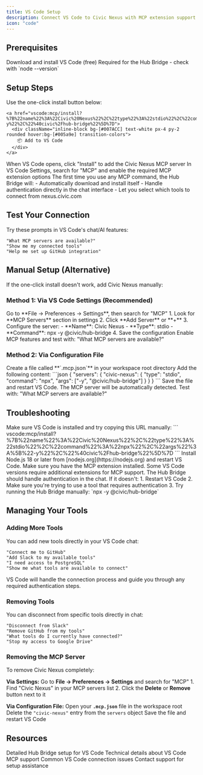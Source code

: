```yaml
---
title: VS Code Setup  
description: Connect VS Code to Civic Nexus with MCP extension support in 3 minutes
icon: "code"
---
```


## Prerequisites

<CardGroup cols={2}>
  <Card title="VS Code" icon="code" href="https://code.visualstudio.com">
    Download and install VS Code (free)
  </Card>
  <Card title="Node.js 18+" icon="code" href="https://nodejs.org">
    Required for the Hub Bridge - check with `node --version`
  </Card>
</CardGroup>

## Setup Steps

<Steps>
  <Step title="Click 'Add to VS Code'">
    Use the one-click install button below:
    
    <a href="vscode:mcp/install?%7B%22name%22%3A%22Civic%20Nexus%22%2C%22type%22%3A%22stdio%22%2C%22command%22%3A%22npx%22%2C%22args%22%3A%5B%22-y%22%2C%22%40civic%2Fhub-bridge%22%5D%7D">
      <div className="inline-block bg-[#007ACC] text-white px-4 py-2 rounded hover:bg-[#005a9e] transition-colors">
        📦 Add to VS Code
      </div>
    </a>
  </Step>
  
  <Step title="Install in VS Code">
    When VS Code opens, click "Install" to add the Civic Nexus MCP server
  </Step>
  
  <Step title="Enable MCP Features">
    In VS Code Settings, search for "MCP" and enable the required MCP extension options
  </Step>
  
  <Step title="First-Time Authentication">
    The first time you use any MCP command, the Hub Bridge will:
    - Automatically download and install itself
    - Handle authentication directly in the chat interface  
    - Let you select which tools to connect from nexus.civic.com
  </Step>
</Steps>

## Test Your Connection

Try these prompts in VS Code's chat/AI features:

```
"What MCP servers are available?"
"Show me my connected tools"
"Help me set up GitHub integration"
```

## Manual Setup (Alternative)

If the one-click install doesn't work, add Civic Nexus manually:

### Method 1: Via VS Code Settings (Recommended)

<Steps>
  <Step title="Open VS Code Settings">
    Go to **File → Preferences → Settings**, then search for "MCP"
  </Step>
  
  <Step title="Add MCP Server">
    1. Look for **MCP Servers** section in settings
    2. Click **Add Server** or **+**
    3. Configure the server:
       - **Name**: Civic Nexus
       - **Type**: stdio
       - **Command**: npx -y @civic/hub-bridge
    4. Save the configuration
  </Step>
  
  <Step title="Enable and Test">
    Enable MCP features and test with: "What MCP servers are available?"
  </Step>
</Steps>

### Method 2: Via Configuration File  

<Steps>
  <Step title="Create MCP Configuration File">
    Create a file called **`.mcp.json`** in your workspace root directory
  </Step>
  
  <Step title="Add Configuration">
    Add the following content:
    ```json
    {
      "servers": {
        "civic-nexus": {
          "type": "stdio",
          "command": "npx",
          "args": ["-y", "@civic/hub-bridge"]
        }
      }
    }
    ```
  </Step>
  
  <Step title="Restart VS Code">
    Save the file and restart VS Code. The MCP server will be automatically detected.
  </Step>
  
  <Step title="Test Connection">
    Test with: "What MCP servers are available?"
  </Step>
</Steps>

## Troubleshooting

<Accordion title="VS Code doesn't open when I click the install button">
Make sure VS Code is installed and try copying this URL manually:
```
vscode:mcp/install?%7B%22name%22%3A%22Civic%20Nexus%22%2C%22type%22%3A%22stdio%22%2C%22command%22%3A%22npx%22%2C%22args%22%3A%5B%22-y%22%2C%22%40civic%2Fhub-bridge%22%5D%7D
```
</Accordion>

<Accordion title="'Node.js not found' error">
Install Node.js 18 or later from [nodejs.org](https://nodejs.org) and restart VS Code.
</Accordion>

<Accordion title="MCP settings not found">
Make sure you have the MCP extension installed. Some VS Code versions require additional extensions for MCP support.
</Accordion>

<Accordion title="Authentication window doesn't open">
The Hub Bridge should handle authentication in the chat. If it doesn't:
1. Restart VS Code
2. Make sure you're trying to use a tool that requires authentication
3. Try running the Hub Bridge manually: `npx -y @civic/hub-bridge`
</Accordion>

## Managing Your Tools

### Adding More Tools

You can add new tools directly in your VS Code chat:

```
"Connect me to GitHub"
"Add Slack to my available tools"  
"I need access to PostgreSQL"
"Show me what tools are available to connect"
```

VS Code will handle the connection process and guide you through any required authentication steps.

### Removing Tools

You can disconnect from specific tools directly in chat:

```
"Disconnect from Slack"  
"Remove GitHub from my tools"
"What tools do I currently have connected?"
"Stop my access to Google Drive"
```

### Removing the MCP Server

To remove Civic Nexus completely:

**Via Settings:**
<Steps>
  <Step title="Open MCP Settings">
    Go to **File → Preferences → Settings** and search for "MCP"
  </Step>
  <Step title="Delete Server">
    1. Find "Civic Nexus" in your MCP servers list
    2. Click the **Delete** or **Remove** button next to it
  </Step>
</Steps>

**Via Configuration File:**
<Steps>
  <Step title="Edit Configuration">
    Open your **`.mcp.json`** file in the workspace root
  </Step>
  <Step title="Remove Entry">
    Delete the `"civic-nexus"` entry from the `servers` object
  </Step>
  <Step title="Save and Restart">
    Save the file and restart VS Code
  </Step>
</Steps>

## Resources

<CardGroup cols={2}>
  <Card title="Hub Bridge Guide" icon="bridge" href="/nexus/quickstart/hub-bridge">
    Detailed Hub Bridge setup for VS Code
  </Card>
  <Card title="Client Compatibility" icon="table" href="/nexus/reference/client-compatibility">
    Technical details about VS Code MCP support
  </Card>
  <Card title="Troubleshooting" icon="wrench" href="/nexus/troubleshooting">
    Common VS Code connection issues
  </Card>
  <Card title="Get Help" icon="message-circle" href="https://civickey.typeform.com/to/qJ5mieBw">
    Contact support for setup assistance
  </Card>
</CardGroup>

